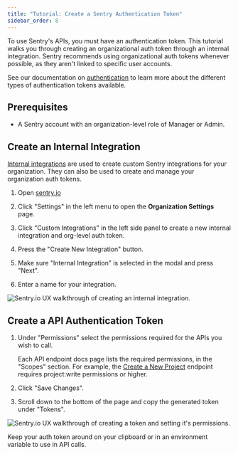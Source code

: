 ```yaml
---
title: "Tutorial: Create a Sentry Authentication Token"
sidebar_order: 8
---
```


To use Sentry's APIs, you must have an authentication token. This tutorial walks you through creating an organizational auth token through an internal integration. Sentry recommends using organizational auth tokens whenever possible, as they aren't linked to specific user accounts.

See our documentation on [authentication](/api/auth/) to learn more about the different types of authentication tokens available.

## Prerequisites

- A Sentry account with an organization-level role of Manager or Admin.

## Create an Internal Integration

[Internal integrations](/product/integrations/integration-platform/internal-integration/) are used to create custom Sentry integrations for your organization. They can also be used to create and manage your organization auth tokens.

1. Open [sentry.io](https://sentry.io/)

1. Click "Settings" in the left menu to open the **Organization Settings** page.

1. Click "Custom Integrations" in the left side panel to create a new internal integration and org-level auth token.

1. Press the "Create New Integration" button.

1. Make sure "Internal Integration" is selected in the modal and press "Next".

1. Enter a name for your integration.

![Sentry.io UX walkthrough of creating an internal integration.](create-internal-integration.gif)

## Create a API Authentication Token

1. Under "Permissions" select the permissions required for the APIs you wish to call.

   Each API endpoint docs page lists the required permissions, in the "Scopes" section. For example, the [Create a New Project](/api/projects/create-a-new-project/) endpoint requires project:write permissions or higher.

1. Click "Save Changes".

1. Scroll down to the bottom of the page and copy the generated token under "Tokens".

![Sentry.io UX walkthrough of creating a token and setting it's permissions.](set-token-permissions.gif)

Keep your auth token around on your clipboard or in an environment variable to use in API calls.
